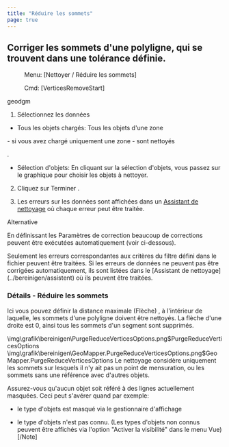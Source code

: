 ```yaml
---
title: "Réduire les sommets"
page: true
---
```

## Corriger les sommets d&#39;une polyligne, qui se trouvent dans une tol&#233;rance d&#233;finie.
 <Menu> Menu: [Nettoyer / Réduire les sommets] </Menu> 
<GeoDesigner> <Menu> Cmd: [VerticesRemoveStart] </Menu> 

 <Placeholder>geodgm</Placeholder> </GeoDesigner>

1. S&#233;lectionnez les donn&#233;es

- <Bold> Tous les objets charg&#233;s: </Bold>  Tous les objets d&#39;une zone


<GeoMapper> - si vous avez charg&#233; uniquement une zone - sont nettoy&#233;s

</GeoMapper>
.

- <Bold> S&#233;lection d&#39;objets: </Bold>  En cliquant sur la s&#233;lection d&#39;objets, vous passez sur le graphique pour choisir les objets &#224; nettoyer.



2. Cliquez sur <Border>Terminer</Border> .

3. Les erreurs sur les donn&#233;es sont affich&#233;es dans un 
[Assistant de nettoyage](../bereinigen/assistent)
 o&#249; chaque erreur peut &#234;tre trait&#233;e.



Alternative
 
En d&#233;finissant les  <Bold> Param&#232;tres de correction </Bold>  beaucoup de corrections peuvent &#234;tre ex&#233;cut&#233;es automatiquement (voir ci-dessous).

<Warning>
Seulement les erreurs correspondantes aux crit&#232;res du filtre d&#233;fini dans le fichier peuvent &#234;tre trait&#233;es.
</Warning>

<Warning>
Si les erreurs de donn&#233;es ne peuvent pas &#234;tre corrig&#233;es automatiquement, ils sont list&#233;es dans le [Assistant de nettoyage](../bereinigen/assistent)
 o&#249; ils peuvent &#234;tre trait&#233;es.
</Warning>


### D&#233;tails  - R&#233;duire les sommets
Ici vous pouvez d&#233;finir la  <Bold> distance maximale (Fl&#232;che) </Bold> , &#224; l&#39;int&#233;rieur de laquelle, les sommets d&#39;une polyligne doivent &#234;tre nettoy&#233;s. 
<Success>
La fl&#232;che d&#39;une droite est 0, ainsi tous les sommets d&#39;un segment sont supprim&#233;s. 
</Success>


<GeoDesigner>
<Image>\img\grafik\bereinigen\PurgeReduceVerticesOptions.png$PurgeReduceVerticesOptions</Image>
</GeoDesigner>
<GeoMapper>
<Image>\img\grafik\bereinigen\GeoMapper.PurgeReduceVerticesOptions.png$GeoMapper.PurgeReduceVerticesOptions</Image>
</GeoMapper>


<Success>
Le nettoyage consid&#232;re uniquement les sommets sur lesquels il n&#39;y ait pas un point de mensuration, ou les sommets sans une r&#233;f&#233;rence avec d&#39;autres objets.
</Success>

Assurez-vous qu&#39;aucun objet soit r&#233;f&#233;r&#233; &#224; des lignes actuellement masqu&#233;es. Ceci peut s&#39;av&#233;rer quand par exemple:

-  le type d&#39;objets est masqu&#233; via le gestionnaire d&#39;affichage

-  le type d&#39;objets n&#39;est pas connu. (Les types d&#39;objets non connus peuvent &#234;tre affich&#233;s via l&#39;option &quot;Activer la visibilit&#233;&quot; dans le menu Vue)
[/Note]




